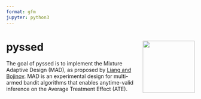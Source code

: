 ```yaml
---
format: gfm
jupyter: python3
---
```


<!-- This document is rendered from README.qmd; Edit that file instead! -->

# pyssed <a href='https://www.dmolitor.com/'><img src='docs/pyssed.png' align="right" height="139" /></a>

The goal of pyssed is to implement the Mixture Adaptive Design (MAD), as
proposed by [Liang and Bojinov](https://arxiv.org/abs/2311.05794).
MAD is an experimental design for multi-armed bandit algorithms that
enables anytime-valid inference on the Average Treatment Effect (ATE).